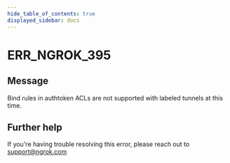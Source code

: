 ```yaml
---
hide_table_of_contents: true
displayed_sidebar: docs
---
```



# ERR_NGROK_395

## Message

Bind rules in authtoken ACLs are not supported with labeled tunnels at this time.

<ErrorDetails error="err_ngrok_395" />

## Further help

If you're having trouble resolving this error, please reach out to [support@ngrok.com](mailto:support@ngrok.com?subject=Help%20with%20ERR_NGROK_395)
